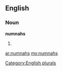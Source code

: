 ==English==

===Noun===
'''numnahs'''

# {{plural of|[[numnah]]}}

[[Category:English plurals]]

[[ar:numnahs]]
[[my:numnahs]]